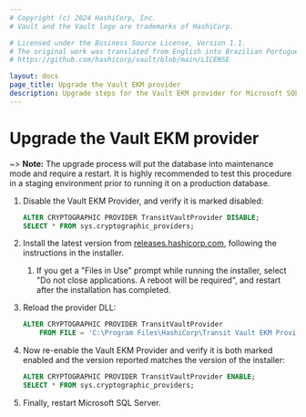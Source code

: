 ```yaml
---
# Copyright (c) 2024 HashiCorp, Inc.
# Vault and the Vault logo are trademarks of HashiCorp.

# Licensed under the Business Source License, Version 1.1.
# The original work was translated from English into Brazilian Portuguese.
# https://github.com/hashicorp/vault/blob/main/LICENSE

layout: docs
page_title: Upgrade the Vault EKM provider
description: Upgrade steps for the Vault EKM provider for Microsoft SQL Server.
---
```


# Upgrade the Vault EKM provider

~> **Note:** The upgrade process will put the database into maintenance mode and
    require a restart. It is highly recommended to test this procedure in a
    staging environment prior to running it on a production database.

1. Disable the Vault EKM Provider, and verify it is marked disabled:

    ```sql
    ALTER CRYPTOGRAPHIC PROVIDER TransitVaultProvider DISABLE;
    SELECT * FROM sys.cryptographic_providers;
    ```

1. Install the latest version from [releases.hashicorp.com][releases], following
  the instructions in the installer.
    1. If you get a "Files in Use" prompt while running the installer, select
      "Do not close applications. A reboot will be required", and restart
      after the installation has completed.
1. Reload the provider DLL:

    ```sql
    ALTER CRYPTOGRAPHIC PROVIDER TransitVaultProvider
        FROM FILE = 'C:\Program Files\HashiCorp\Transit Vault EKM Provider\TransitVaultEKM.dll';
    ```

1. Now re-enable the Vault EKM Provider and verify it is both marked enabled
  and the version reported matches the version of the installer:

    ```sql
    ALTER CRYPTOGRAPHIC PROVIDER TransitVaultProvider ENABLE;
    SELECT * FROM sys.cryptographic_providers;
    ```

1. Finally, restart Microsoft SQL Server.

[releases]: https://releases.hashicorp.com/vault-mssql-ekm-provider/
